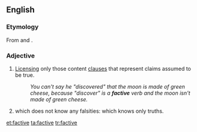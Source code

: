 ==English==

===Etymology===
From {{term|fact}} and {{term|-ive}}.

===Adjective===
{{en-adj|-}}

# {{linguistics|of a verb}} [[license|Licensing]] only those content [[clause]]s that represent claims assumed to be true.
#: ''You can't say he "discovered" that the moon is made of green cheese, because "discover" is a '''factive''' verb and the moon isn't made of green cheese.''
# {{epistemology|of a knowing agent}} which does not know any falsities: which knows only truths.

[[et:factive]]
[[ta:factive]]
[[tr:factive]]